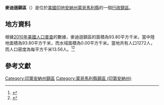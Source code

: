 {{noteTA
|G1=USState
|G2=地名
|G3=Unit
}}
{{Infobox settlement
|official_name            = 麥迪遜鎮區
|native_name = Madison Township
|settlement_type          = [[行政鎮區|行政鎮區]]
|image_skyline            = 
|imagesize                = 
|image_map                = Map highlighting Madison Township, Montgomery County, Indiana.svg
|mapsize                  = 250px
|pushpin_map  =USA Indiana
|pushpin_label = 麥迪遜鎮區
|pushpin_label_position   = top
|pushpin_map_caption      = 麥迪遜鎮區在印地安納州的位置
|subdivision_type         = [[世界政區索引|國家]]
|subdivision_type1        = [[美国州份|州份]]
|subdivision_type2        = [[印地安納州行政区划|縣]]
|subdivision_name         = [[美国|美国]]
|subdivision_name1        = [[印地安納州|印地安納州]]
|subdivision_name2        = [[蒙哥馬利縣_(印地安納州)|蒙哥馬利縣]]
|elevation_ft             = 787
|elevation_m              = 240
|timezone                 = [[北美东部時區|北美东部時區]]
|area_total_km2           = 93.80
|area_land_km2            = 93.80
|area_water_km2           = 0.00
|area_total_sq_mi         = 
|area_land_sq_mi          = 
|area_water_sq_mi         = 
|population_as_of         = [[2010年美國人口普查|2010]]
|population_footnotes     = 
|population_total         = 1272
|population_density_km2   = auto
|population_density_sq_mi = auto
|utc_offset               = -5
|coordinates              = {{coord|40|10|25|N|86|51|56|W|display=inline,title}}
| coor_pinpoint           = 
| coordinates_footnotes   = 
|timezone_DST             = EDT
|utc_offset_DST           = -4
|postal_code_type         = [[美國郵區編號|郵區編號]]
|postal_code              = 47933, 47955
|area_code                = {{link-en|北美电话区号765|Area code 765|765}}
|blank_name = [[地名信息系统|GNIS ID]]
|blank_info = 453594
}}
'''麥迪遜鎮區'''（{{lang-en|Madison Township}}）是位於[[美國|美國]][[印地安納州|印地安納州]][[蒙哥馬利縣_(印地安納州)|蒙哥馬利縣]]的一個[[行政鎮區|行政鎮區]]。

== 地方資料 ==
根據[[2010年美國人口普查|2010年美國人口普查]]的數據，麥迪遜鎮區的面積為93.80平方千米，當中陸地面積為93.80平方千米，而水域面積為0.00平方千米。當地共有人口1272人，而人口密度為每平方千米13.56人。<ref name="GR8">{{cite web|url=http://factfinder2.census.gov|publisher=[[美国人口调查局|美国人口调查局]]|accessdate=2011-05-14|title=American FactFinder|archive-date=2013-09-11|archive-url=https://web.archive.org/web/20130911234518/http://factfinder2.census.gov/|dead-url=no}}</ref><ref>{{cite web|url=https://www.citypopulation.de/en/usa/indiana/admin/|title=USA: Indiana (Counties and Townships) - City Population}}</ref>

== 參考文獻 ==
{{reflist}}

{{蒙哥馬利縣 (印地安納州)}}

{{DEFAULTSORT:Madison Township}}
[[Category:印第安納州鎮區|Category:印第安納州鎮區]]
[[Category:蒙哥馬利縣鎮區_(印第安納州)|Category:蒙哥馬利縣鎮區 (印第安納州)]]

{{Indiana-geo-stub}}